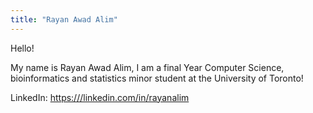 ```yaml
---
title: "Rayan Awad Alim"
---
```


Hello!

My name is Rayan Awad Alim, I am a final Year Computer Science, bioinformatics and statistics minor student at the University of Toronto!

LinkedIn: <https:///linkedin.com/in/rayanalim>